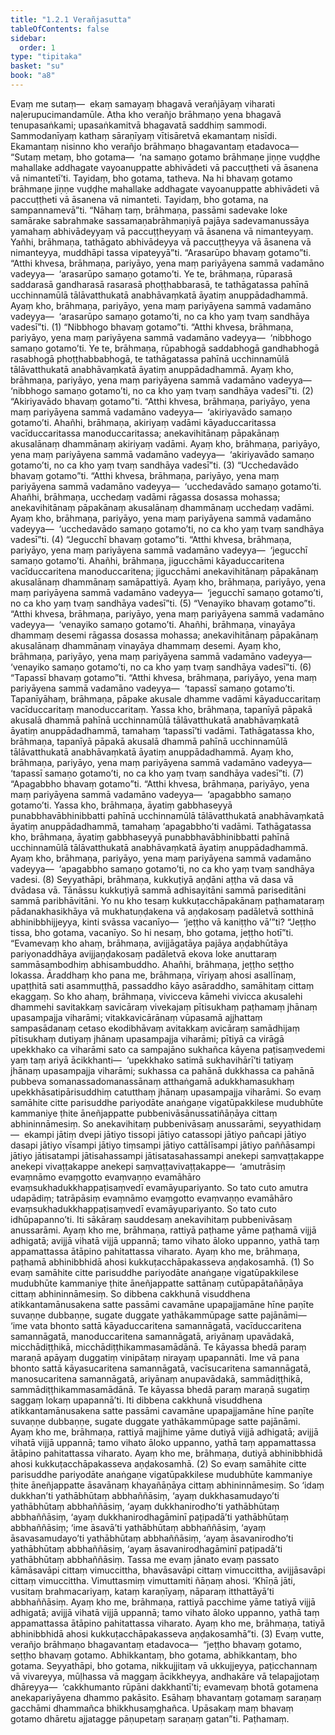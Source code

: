 ```yaml
---
title: "1.2.1 Verañjasutta"
tableOfContents: false
sidebar:
  order: 1
type: "tipitaka"
basket: "su"
book: "a8"
---
```



<DynamicBreadcrumb />

<Division number="11" book="a8" bookNo="17" page="18">

<Paragraph number="92" book="a8">
Evaṃ me sutaṃ—  ekaṃ samayaṃ bhagavā verañjāyaṃ viharati naḷerupucimandamūle. Atha kho verañjo brāhmaṇo yena bhagavā tenupasaṅkami; upasaṅkamitvā bhagavatā saddhiṃ sammodi. Sammodanīyaṃ kathaṃ sāraṇīyaṃ vītisāretvā ekamantaṃ nisīdi. Ekamantaṃ nisinno kho verañjo brāhmaṇo bhagavantaṃ etadavoca—
</Paragraph>

<Paragraph number="93" book="a8">
“Sutaṃ metaṃ, bho gotama—  ‘na samaṇo gotamo brāhmaṇe jiṇṇe vuḍḍhe mahallake addhagate vayoanuppatte abhivādeti vā paccuṭṭheti vā āsanena vā nimantetī’ti. Tayidaṃ, bho gotama, tatheva. Na hi bhavaṃ gotamo brāhmaṇe jiṇṇe vuḍḍhe mahallake addhagate vayoanuppatte abhivādeti vā paccuṭṭheti vā āsanena vā nimanteti. Tayidaṃ, bho gotama, na sampannamevā”ti. “Nāhaṃ taṃ, brāhmaṇa, passāmi sadevake loke samārake sabrahmake sassamaṇabrāhmaṇiyā pajāya sadevamanussāya yamahaṃ abhivādeyyaṃ vā paccuṭṭheyyaṃ vā āsanena vā nimanteyyaṃ. Yañhi, brāhmaṇa, tathāgato abhivādeyya vā paccuṭṭheyya vā āsanena vā nimanteyya, muddhāpi tassa vipateyyā”ti.
</Paragraph>

<Paragraph number="94" book="a8">
“Arasarūpo bhavaṃ gotamo”ti. “Atthi khvesa, brāhmaṇa, pariyāyo, yena maṃ pariyāyena sammā vadamāno vadeyya—  ‘arasarūpo samaṇo gotamo’ti. Ye te, brāhmaṇa, rūparasā saddarasā gandharasā rasarasā phoṭṭhabbarasā, te tathāgatassa pahīnā ucchinnamūlā tālāvatthukatā anabhāvaṃkatā āyatiṃ anuppādadhammā. Ayaṃ kho, brāhmaṇa, pariyāyo, yena maṃ pariyāyena sammā vadamāno vadeyya—  ‘arasarūpo samaṇo gotamo’ti, no ca kho yaṃ tvaṃ sandhāya vadesī”ti. (1)
</Paragraph>

<Paragraph number="95" book="a8">
“Nibbhogo bhavaṃ gotamo”ti. “Atthi khvesa, brāhmaṇa, pariyāyo, yena maṃ pariyāyena sammā vadamāno vadeyya—  ‘nibbhogo samaṇo gotamo’ti. Ye te, brāhmaṇa, rūpabhogā saddabhogā gandhabhogā rasabhogā phoṭṭhabbabhogā, te tathāgatassa pahīnā ucchinnamūlā tālāvatthukatā anabhāvaṃkatā āyatiṃ anuppādadhammā. Ayaṃ kho, brāhmaṇa, pariyāyo, yena maṃ pariyāyena sammā vadamāno vadeyya—  ‘nibbhogo samaṇo gotamo’ti, no ca kho yaṃ tvaṃ sandhāya vadesī”ti. (2)
</Paragraph>

<Paragraph number="96" book="a8">
“Akiriyavādo bhavaṃ gotamo”ti. “Atthi khvesa, brāhmaṇa, pariyāyo, yena maṃ pariyāyena sammā vadamāno vadeyya—  ‘akiriyavādo samaṇo gotamo’ti. Ahañhi, brāhmaṇa, akiriyaṃ vadāmi kāyaduccaritassa vacīduccaritassa manoduccaritassa; anekavihitānaṃ pāpakānaṃ akusalānaṃ dhammānaṃ akiriyaṃ vadāmi. Ayaṃ kho, brāhmaṇa, pariyāyo, yena maṃ pariyāyena sammā vadamāno vadeyya—  ‘akiriyavādo samaṇo gotamo’ti, no ca kho yaṃ tvaṃ sandhāya vadesī”ti. (3)
</Paragraph>

<Paragraph number="97" book="a8">
“Ucchedavādo bhavaṃ gotamo”ti. “Atthi khvesa, brāhmaṇa, pariyāyo, yena maṃ pariyāyena sammā vadamāno vadeyya—  ‘ucchedavādo samaṇo gotamo’ti. Ahañhi, brāhmaṇa, ucchedaṃ vadāmi rāgassa dosassa mohassa; anekavihitānaṃ pāpakānaṃ akusalānaṃ dhammānaṃ ucchedaṃ vadāmi. Ayaṃ kho, brāhmaṇa, pariyāyo, yena maṃ pariyāyena sammā vadamāno vadeyya—  ‘ucchedavādo samaṇo gotamo’ti, no ca kho yaṃ tvaṃ sandhāya vadesī”ti. (4)
</Paragraph>

<Paragraph number="98" book="a8">
“Jegucchī bhavaṃ gotamo”ti. “Atthi khvesa, brāhmaṇa, pariyāyo, yena maṃ pariyāyena sammā vadamāno vadeyya—  ‘jegucchī samaṇo gotamo’ti. Ahañhi, brāhmaṇa, jigucchāmi kāyaduccaritena vacīduccaritena manoduccaritena; jigucchāmi anekavihitānaṃ pāpakānaṃ akusalānaṃ dhammānaṃ samāpattiyā. Ayaṃ kho, brāhmaṇa, pariyāyo, yena maṃ pariyāyena sammā vadamāno vadeyya—  ‘jegucchī samaṇo gotamo’ti, no ca kho yaṃ tvaṃ sandhāya vadesī”ti. (5)
</Paragraph>

<Paragraph number="99" book="a8">
“Venayiko bhavaṃ gotamo”ti. “Atthi khvesa, brāhmaṇa, pariyāyo, yena maṃ pariyāyena sammā vadamāno vadeyya—  ‘venayiko samaṇo gotamo’ti. Ahañhi, brāhmaṇa, vinayāya dhammaṃ desemi rāgassa dosassa mohassa; anekavihitānaṃ pāpakānaṃ akusalānaṃ dhammānaṃ vinayāya dhammaṃ desemi. Ayaṃ kho, brāhmaṇa, pariyāyo, yena maṃ pariyāyena sammā vadamāno vadeyya—  ‘venayiko samaṇo gotamo’ti, no ca kho yaṃ tvaṃ sandhāya vadesī”ti. (6)
</Paragraph>

<Paragraph number="100" book="a8">
“Tapassī bhavaṃ gotamo”ti. “Atthi khvesa, brāhmaṇa, pariyāyo, yena maṃ pariyāyena sammā vadamāno vadeyya—  ‘tapassī samaṇo gotamo’ti. Tapanīyāhaṃ, brāhmaṇa, pāpake akusale dhamme vadāmi kāyaduccaritaṃ vacīduccaritaṃ manoduccaritaṃ. Yassa kho, brāhmaṇa, tapanīyā pāpakā akusalā dhammā pahīnā ucchinnamūlā tālāvatthukatā anabhāvaṃkatā āyatiṃ anuppādadhammā, tamahaṃ ‘tapassī’ti vadāmi. Tathāgatassa kho, brāhmaṇa, tapanīyā pāpakā akusalā dhammā pahīnā ucchinnamūlā tālāvatthukatā anabhāvaṃkatā āyatiṃ anuppādadhammā. Ayaṃ kho, brāhmaṇa, pariyāyo, yena maṃ pariyāyena sammā vadamāno vadeyya—  ‘tapassī samaṇo gotamo’ti, no ca kho yaṃ tvaṃ sandhāya vadesī”ti. (7)
</Paragraph>

<Paragraph number="101" book="a8">
“Apagabbho bhavaṃ gotamo”ti. “Atthi khvesa, brāhmaṇa, pariyāyo, yena maṃ pariyāyena sammā vadamāno vadeyya—  ‘apagabbho samaṇo gotamo’ti. Yassa kho, brāhmaṇa, āyatiṃ gabbhaseyyā punabbhavābhinibbatti pahīnā ucchinnamūlā tālāvatthukatā anabhāvaṃkatā āyatiṃ anuppādadhammā, tamahaṃ ‘apagabbho’ti vadāmi. Tathāgatassa kho, brāhmaṇa, āyatiṃ gabbhaseyyā punabbhavābhinibbatti pahīnā ucchinnamūlā tālāvatthukatā anabhāvaṃkatā āyatiṃ anuppādadhammā. Ayaṃ kho, brāhmaṇa, pariyāyo, yena maṃ pariyāyena sammā vadamāno vadeyya—  ‘apagabbho samaṇo gotamo’ti, no ca kho yaṃ tvaṃ sandhāya vadesi. (8)
</Paragraph>

<Paragraph number="102" book="a8">
Seyyathāpi, brāhmaṇa, kukkuṭiyā aṇḍāni aṭṭha vā dasa vā dvādasa vā. Tānāssu kukkuṭiyā sammā adhisayitāni sammā pariseditāni sammā paribhāvitāni. Yo nu kho tesaṃ kukkuṭacchāpakānaṃ paṭhamataraṃ pādanakhasikhāya vā mukhatuṇḍakena vā aṇḍakosaṃ padāletvā sotthinā abhinibbhijjeyya, kinti svāssa vacanīyo—  ‘jeṭṭho vā kaniṭṭho vā’”ti? “Jeṭṭho tissa, bho gotama, vacanīyo. So hi nesaṃ, bho gotama, jeṭṭho hotī”ti.
</Paragraph>

<Paragraph number="103" book="a8">
“Evamevaṃ kho ahaṃ, brāhmaṇa, avijjāgatāya pajāya aṇḍabhūtāya pariyonaddhāya avijjaṇḍakosaṃ padāletvā ekova loke anuttaraṃ sammāsambodhiṃ abhisambuddho. Ahañhi, brāhmaṇa, jeṭṭho seṭṭho lokassa.
</Paragraph>

<Paragraph number="104" book="a8">
Āraddhaṃ kho pana me, brāhmaṇa, vīriyaṃ ahosi asallīnaṃ, upaṭṭhitā sati asammuṭṭhā, passaddho kāyo asāraddho, samāhitaṃ cittaṃ ekaggaṃ. So kho ahaṃ, brāhmaṇa, vivicceva kāmehi vivicca akusalehi dhammehi savitakkaṃ savicāraṃ vivekajaṃ pītisukhaṃ paṭhamaṃ jhānaṃ upasampajja viharāmi; vitakkavicārānaṃ vūpasamā ajjhattaṃ sampasādanaṃ cetaso ekodibhāvaṃ avitakkaṃ avicāraṃ samādhijaṃ pītisukhaṃ dutiyaṃ jhānaṃ upasampajja viharāmi; pītiyā ca virāgā upekkhako ca viharāmi sato ca sampajāno sukhañca kāyena paṭisaṃvedemi yaṃ taṃ ariyā ācikkhanti—  ‘upekkhako satimā sukhavihārī’ti tatiyaṃ jhānaṃ upasampajja viharāmi; sukhassa ca pahānā dukkhassa ca pahānā pubbeva somanassadomanassānaṃ atthaṅgamā adukkhamasukhaṃ upekkhāsatipārisuddhiṃ catutthaṃ jhānaṃ upasampajja viharāmi.
</Paragraph>

<Paragraph number="105" book="a8">
So evaṃ samāhite citte parisuddhe pariyodāte anaṅgaṇe vigatūpakkilese mudubhūte kammaniye ṭhite āneñjappatte pubbenivāsānussatiñāṇāya cittaṃ abhininnāmesiṃ. So anekavihitaṃ pubbenivāsaṃ anussarāmi, seyyathidaṃ—  ekampi jātiṃ dvepi jātiyo tissopi jātiyo catassopi jātiyo pañcapi jātiyo dasapi jātiyo vīsampi jātiyo tiṃsampi jātiyo cattālīsampi jātiyo paññāsampi jātiyo jātisatampi jātisahassampi jātisatasahassampi anekepi saṃvaṭṭakappe anekepi vivaṭṭakappe anekepi saṃvaṭṭavivaṭṭakappe—  ‘amutrāsiṃ evaṃnāmo evaṃgotto evaṃvaṇṇo evamāhāro evaṃsukhadukkhappaṭisaṃvedī evamāyupariyanto. So tato cuto amutra udapādiṃ; tatrāpāsiṃ evaṃnāmo evaṃgotto evaṃvaṇṇo evamāhāro evaṃsukhadukkhappaṭisaṃvedī evamāyupariyanto. So tato cuto idhūpapanno’ti. Iti sākāraṃ sauddesaṃ anekavihitaṃ pubbenivāsaṃ anussarāmi.
</Paragraph>

<Paragraph number="106" book="a8">
Ayaṃ kho me, brāhmaṇa, rattiyā paṭhame yāme paṭhamā vijjā adhigatā; avijjā vihatā vijjā uppannā; tamo vihato āloko uppanno, yathā taṃ appamattassa ātāpino pahitattassa viharato. Ayaṃ kho me, brāhmaṇa, paṭhamā abhinibbhidā ahosi kukkuṭacchāpakasseva aṇḍakosamhā. (1)
</Paragraph>

<Paragraph number="107" book="a8">
So evaṃ samāhite citte parisuddhe pariyodāte anaṅgaṇe vigatūpakkilese mudubhūte kammaniye ṭhite āneñjappatte sattānaṃ cutūpapātañāṇāya cittaṃ abhininnāmesiṃ. So dibbena cakkhunā visuddhena atikkantamānusakena satte passāmi cavamāne upapajjamāne hīne paṇīte suvaṇṇe dubbaṇṇe, sugate duggate yathākammūpage satte pajānāmi—  ‘ime vata bhonto sattā kāyaduccaritena samannāgatā, vacīduccaritena samannāgatā, manoduccaritena samannāgatā, ariyānaṃ upavādakā, micchādiṭṭhikā, micchādiṭṭhikammasamādānā. Te kāyassa bhedā paraṃ maraṇā apāyaṃ duggatiṃ vinipātaṃ nirayaṃ upapannāti. Ime vā pana bhonto sattā kāyasucaritena samannāgatā, vacīsucaritena samannāgatā, manosucaritena samannāgatā, ariyānaṃ anupavādakā, sammādiṭṭhikā, sammādiṭṭhikammasamādānā. Te kāyassa bhedā paraṃ maraṇā sugatiṃ saggaṃ lokaṃ upapannā’ti. Iti dibbena cakkhunā visuddhena atikkantamānusakena satte passāmi cavamāne upapajjamāne hīne paṇīte suvaṇṇe dubbaṇṇe, sugate duggate yathākammūpage satte pajānāmi.
</Paragraph>

<Paragraph number="108" book="a8">
Ayaṃ kho me, brāhmaṇa, rattiyā majjhime yāme dutiyā vijjā adhigatā; avijjā vihatā vijjā uppannā; tamo vihato āloko uppanno, yathā taṃ appamattassa ātāpino pahitattassa viharato. Ayaṃ kho me, brāhmaṇa, dutiyā abhinibbhidā ahosi kukkuṭacchāpakasseva aṇḍakosamhā. (2)
</Paragraph>

<Paragraph number="109" book="a8">
So evaṃ samāhite citte parisuddhe pariyodāte anaṅgaṇe vigatūpakkilese mudubhūte kammaniye ṭhite āneñjappatte āsavānaṃ khayañāṇāya cittaṃ abhininnāmesiṃ. So ‘idaṃ dukkhan’ti yathābhūtaṃ abbhaññāsiṃ, ‘ayaṃ dukkhasamudayo’ti yathābhūtaṃ abbhaññāsiṃ, ‘ayaṃ dukkhanirodho’ti yathābhūtaṃ abbhaññāsiṃ, ‘ayaṃ dukkhanirodhagāminī paṭipadā’ti yathābhūtaṃ abbhaññāsiṃ; ‘ime āsavā’ti yathābhūtaṃ abbhaññāsiṃ, ‘ayaṃ āsavasamudayo’ti yathābhūtaṃ abbhaññāsiṃ, ‘ayaṃ āsavanirodho’ti yathābhūtaṃ abbhaññāsiṃ, ‘ayaṃ āsavanirodhagāminī paṭipadā’ti yathābhūtaṃ abbhaññāsiṃ. Tassa me evaṃ jānato evaṃ passato kāmāsavāpi cittaṃ vimuccittha, bhavāsavāpi cittaṃ vimuccittha, avijjāsavāpi cittaṃ vimuccittha. Vimuttasmiṃ vimuttamiti ñāṇaṃ ahosi. ‘Khīṇā jāti, vusitaṃ brahmacariyaṃ, kataṃ karaṇīyaṃ, nāparaṃ itthattāyā’ti abbhaññāsiṃ.
</Paragraph>

<Paragraph number="110" book="a8">
Ayaṃ kho me, brāhmaṇa, rattiyā pacchime yāme tatiyā vijjā adhigatā; avijjā vihatā vijjā uppannā; tamo vihato āloko uppanno, yathā taṃ appamattassa ātāpino pahitattassa viharato. Ayaṃ kho me, brāhmaṇa, tatiyā abhinibbhidā ahosi kukkuṭacchāpakasseva aṇḍakosamhā”ti. (3)
</Paragraph>

<Paragraph number="111" book="a8">
Evaṃ vutte, verañjo brāhmaṇo bhagavantaṃ etadavoca—  “jeṭṭho bhavaṃ gotamo, seṭṭho bhavaṃ gotamo. Abhikkantaṃ, bho gotama, abhikkantaṃ, bho gotama. Seyyathāpi, bho gotama, nikkujjitaṃ vā ukkujjeyya, paṭicchannaṃ vā vivareyya, mūḷhassa vā maggaṃ ācikkheyya, andhakāre vā telapajjotaṃ dhāreyya—  ‘cakkhumanto rūpāni dakkhantī’ti; evamevaṃ bhotā gotamena anekapariyāyena dhammo pakāsito. Esāhaṃ bhavantaṃ gotamaṃ saraṇaṃ gacchāmi dhammañca bhikkhusaṃghañca. Upāsakaṃ maṃ bhavaṃ gotamo dhāretu ajjatagge pāṇupetaṃ saraṇaṃ gatan”ti.

</Paragraph>
</Division>

<Paragraph number="112" type="center" book="a8">
Paṭhamaṃ.
</Paragraph>